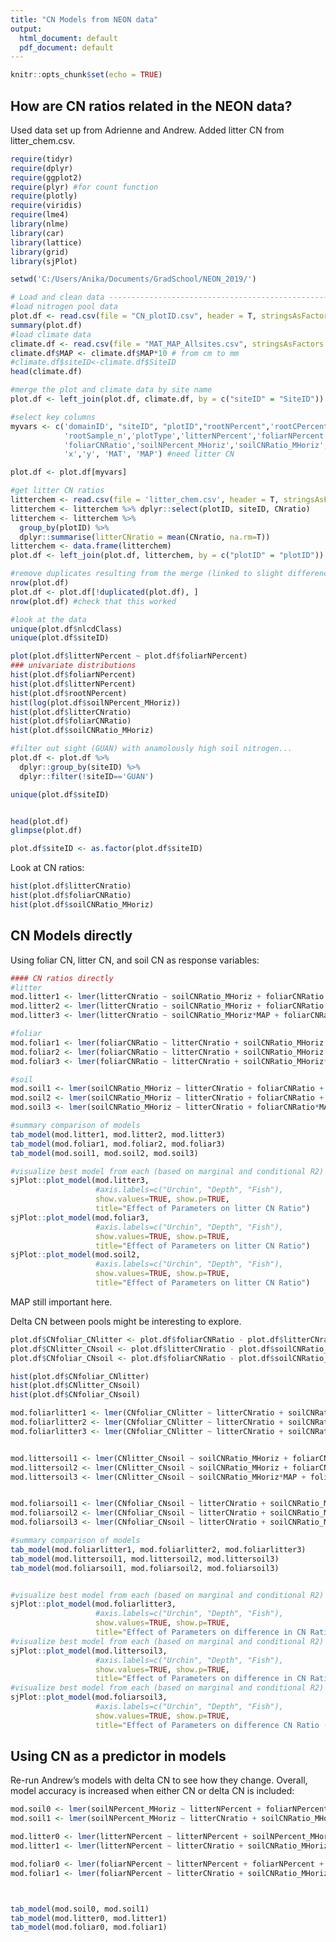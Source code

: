 ```yaml
---
title: "CN Models from NEON data"
output:
  html_document: default
  pdf_document: default
---
```


```r
knitr::opts_chunk$set(echo = TRUE)
```

## How are CN ratios related in the NEON data?

Used data set up from Adrienne and Andrew. Added litter CN from litter_chem.csv.

```r

require(tidyr)
require(dplyr)
require(ggplot2)
require(plyr) #for count function
require(plotly)
require(viridis)
require(lme4)
library(nlme)
library(car)
library(lattice)
library(grid)
library(sjPlot)

setwd('C:/Users/Anika/Documents/GradSchool/NEON_2019/')

# Load and clean data ----------------------------------------------------------------------
#load nitrogen pool data
plot.df <- read.csv(file = "CN_plotID.csv", header = T, stringsAsFactors = F)
summary(plot.df)
#load climate data
climate.df <- read.csv(file = "MAT_MAP_Allsites.csv", stringsAsFactors = F)
climate.df$MAP <- climate.df$MAP*10 # from cm to mm
#climate.df$siteID<-climate.df$SiteID
head(climate.df)

#merge the plot and climate data by site name
plot.df <- left_join(plot.df, climate.df, by = c("siteID" = "SiteID"))

#select key columns
myvars <- c('domainID', "siteID", "plotID","rootNPercent",'rootCPercent','rootCNratio',
            'rootSample_n','plotType','litterNPercent','foliarNPercent','foliarCPercent',
            'foliarCNRatio','soilNPercent_MHoriz','soilCNRatio_MHoriz','nlcdClass',
            'x','y', 'MAT', 'MAP') #need litter CN

plot.df <- plot.df[myvars]

#get litter CN ratios
litterchem <- read.csv(file = 'litter_chem.csv', header = T, stringsAsFactors = F)
litterchem <- litterchem %>% dplyr::select(plotID, siteID, CNratio)
litterchem <- litterchem %>% 
  group_by(plotID) %>% 
  dplyr::summarise(litterCNratio = mean(CNratio, na.rm=T))
litterchem <- data.frame(litterchem)
plot.df <- left_join(plot.df, litterchem, by = c("plotID" = "plotID"))

#remove duplicates resulting from the merge (linked to slight differences in coordinates?)
nrow(plot.df)
plot.df <- plot.df[!duplicated(plot.df), ]
nrow(plot.df) #check that this worked

#look at the data
unique(plot.df$nlcdClass)
unique(plot.df$siteID)

plot(plot.df$litterNPercent ~ plot.df$foliarNPercent)
### univariate distributions
hist(plot.df$foliarNPercent)
hist(plot.df$litterNPercent)
hist(plot.df$rootNPercent)
hist(log(plot.df$soilNPercent_MHoriz))
hist(plot.df$litterCNratio)
hist(plot.df$foliarCNRatio)
hist(plot.df$soilCNRatio_MHoriz)

#filter out sight (GUAN) with anamolously high soil nitrogen...
plot.df <- plot.df %>%
  dplyr::group_by(siteID) %>%
  dplyr::filter(!siteID=='GUAN')

unique(plot.df$siteID)


head(plot.df)
glimpse(plot.df)

plot.df$siteID <- as.factor(plot.df$siteID)

```

Look at CN ratios:

```r
hist(plot.df$litterCNratio)
hist(plot.df$foliarCNRatio)
hist(plot.df$soilCNRatio_MHoriz)
```

## CN Models directly

Using foliar CN, litter CN, and soil CN as response variables:

```r
#### CN ratios directly
#litter
mod.litter1 <- lmer(litterCNratio ~ soilCNRatio_MHoriz + foliarCNRatio + (1|siteID), data=plot.df)
mod.litter2 <- lmer(litterCNratio ~ soilCNRatio_MHoriz + foliarCNRatio + soilNPercent_MHoriz + (1|siteID), data=plot.df)
mod.litter3 <- lmer(litterCNratio ~ soilCNRatio_MHoriz*MAP + foliarCNRatio + soilNPercent_MHoriz + (1|siteID), data=plot.df)

#foliar
mod.foliar1 <- lmer(foliarCNRatio ~ litterCNratio + soilCNRatio_MHoriz + (1|siteID), data=plot.df)
mod.foliar2 <- lmer(foliarCNRatio ~ litterCNratio + soilCNRatio_MHoriz + soilNPercent_MHoriz + (1|siteID), data=plot.df)
mod.foliar3 <- lmer(foliarCNRatio ~ litterCNratio + soilCNRatio_MHoriz*MAP + soilNPercent_MHoriz + (1|siteID), data=plot.df)

#soil
mod.soil1 <- lmer(soilCNRatio_MHoriz ~ litterCNratio + foliarCNRatio + (1|siteID), data=plot.df)
mod.soil2 <- lmer(soilCNRatio_MHoriz ~ litterCNratio + foliarCNRatio + soilNPercent_MHoriz + (1|siteID), data=plot.df)
mod.soil3 <- lmer(soilCNRatio_MHoriz ~ litterCNratio + foliarCNRatio*MAP + soilNPercent_MHoriz + (1|siteID), data=plot.df)

#summary comparison of models
tab_model(mod.litter1, mod.litter2, mod.litter3)
tab_model(mod.foliar1, mod.foliar2, mod.foliar3)
tab_model(mod.soil1, mod.soil2, mod.soil3)

#visualize best model from each (based on marginal and conditional R2)
sjPlot::plot_model(mod.litter3, 
                   #axis.labels=c("Urchin", "Depth", "Fish"),
                   show.values=TRUE, show.p=TRUE,
                   title="Effect of Parameters on litter CN Ratio")
sjPlot::plot_model(mod.foliar3, 
                   #axis.labels=c("Urchin", "Depth", "Fish"),
                   show.values=TRUE, show.p=TRUE,
                   title="Effect of Parameters on litter CN Ratio")
sjPlot::plot_model(mod.soil2, 
                   #axis.labels=c("Urchin", "Depth", "Fish"),
                   show.values=TRUE, show.p=TRUE,
                   title="Effect of Parameters on litter CN Ratio")
```

MAP still important here.

Delta CN between pools might be interesting to explore.

```r
plot.df$CNfoliar_CNlitter <- plot.df$foliarCNRatio - plot.df$litterCNratio
plot.df$CNlitter_CNsoil <- plot.df$litterCNratio - plot.df$soilCNRatio_MHoriz
plot.df$CNfoliar_CNsoil <- plot.df$foliarCNRatio - plot.df$soilCNRatio_MHoriz

hist(plot.df$CNfoliar_CNlitter)
hist(plot.df$CNlitter_CNsoil)
hist(plot.df$CNfoliar_CNsoil)

mod.foliarlitter1 <- lmer(CNfoliar_CNlitter ~ litterCNratio + soilCNRatio_MHoriz + (1|siteID), data=plot.df)
mod.foliarlitter2 <- lmer(CNfoliar_CNlitter ~ litterCNratio + soilCNRatio_MHoriz + soilNPercent_MHoriz + (1|siteID), data=plot.df)
mod.foliarlitter3 <- lmer(CNfoliar_CNlitter ~ litterCNratio + soilCNRatio_MHoriz*MAP + soilNPercent_MHoriz + (1|siteID), data=plot.df)


mod.littersoil1 <- lmer(CNlitter_CNsoil ~ soilCNRatio_MHoriz + foliarCNRatio + (1|siteID), data=plot.df)
mod.littersoil2 <- lmer(CNlitter_CNsoil ~ soilCNRatio_MHoriz + foliarCNRatio + soilNPercent_MHoriz + (1|siteID), data=plot.df)
mod.littersoil3 <- lmer(CNlitter_CNsoil ~ soilCNRatio_MHoriz*MAP + foliarCNRatio + soilNPercent_MHoriz + (1|siteID), data=plot.df)


mod.foliarsoil1 <- lmer(CNfoliar_CNsoil ~ litterCNratio + soilCNRatio_MHoriz + (1|siteID), data=plot.df)
mod.foliarsoil2 <- lmer(CNfoliar_CNsoil ~ litterCNratio + soilCNRatio_MHoriz + soilNPercent_MHoriz + (1|siteID), data=plot.df)
mod.foliarsoil3 <- lmer(CNfoliar_CNsoil ~ litterCNratio + soilCNRatio_MHoriz*MAP + soilNPercent_MHoriz + (1|siteID), data=plot.df)

#summary comparison of models
tab_model(mod.foliarlitter1, mod.foliarlitter2, mod.foliarlitter3)
tab_model(mod.littersoil1, mod.littersoil2, mod.littersoil3)
tab_model(mod.foliarsoil1, mod.foliarsoil2, mod.foliarsoil3)


#visualize best model from each (based on marginal and conditional R2)
sjPlot::plot_model(mod.foliarlitter3, 
                   #axis.labels=c("Urchin", "Depth", "Fish"),
                   show.values=TRUE, show.p=TRUE,
                   title="Effect of Parameters on difference in CN Ratio (foliar - litter")
#visualize best model from each (based on marginal and conditional R2)
sjPlot::plot_model(mod.littersoil3, 
                   #axis.labels=c("Urchin", "Depth", "Fish"),
                   show.values=TRUE, show.p=TRUE,
                   title="Effect of Parameters on difference in CN Ratio (litter - soil)")
#visualize best model from each (based on marginal and conditional R2)
sjPlot::plot_model(mod.foliarsoil3, 
                   #axis.labels=c("Urchin", "Depth", "Fish"),
                   show.values=TRUE, show.p=TRUE,
                   title="Effect of Parameters on difference CN Ratio (foliar - soil)")


```

## Using CN as a predictor in models
Re-run Andrew's models with delta CN to see how they change. Overall, model accuracy is increased when either CN or delta CN is included:
```r
mod.soil0 <- lmer(soilNPercent_MHoriz ~ litterNPercent + foliarNPercent + (1|siteID), data=plot.df)
mod.soil1 <- lmer(soilNPercent_MHoriz ~ litterCNratio + soilCNRatio_MHoriz + litterNPercent + foliarNPercent + (1|siteID), data=plot.df)

mod.litter0 <- lmer(litterNPercent ~ litterNPercent + soilNPercent_MHoriz + (1|siteID), data=plot.df)
mod.litter1 <- lmer(litterNPercent ~ litterCNratio + soilCNRatio_MHoriz + soilNPercent_MHoriz + foliarNPercent + (1|siteID), data=plot.df)

mod.foliar0 <- lmer(foliarNPercent ~ litterNPercent + foliarNPercent + (1|siteID), data=plot.df)
mod.foliar1 <- lmer(foliarNPercent ~ litterCNratio + soilCNRatio_MHoriz + litterNPercent + soilNPercent_MHoriz + (1|siteID), data=plot.df)



tab_model(mod.soil0, mod.soil1)
tab_model(mod.litter0, mod.litter1)
tab_model(mod.foliar0, mod.foliar1)
```
